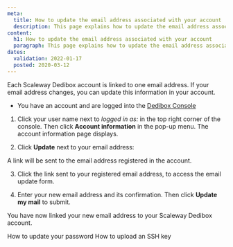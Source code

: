```yaml
---
meta:
  title: How to update the email address associated with your account
  description: This page explains how to update the email address associated with your account.
content:
  h1: How to update the email address associated with your account
  paragraph: This page explains how to update the email address associated with your account.
dates:
  validation: 2022-01-17
  posted: 2020-03-12
---
```


Each Scaleway Dedibox account is linked to one email address. If your email address changes, you can update this information in your account.

<Message type="requirement">

  - You have an account and are logged into the [Dedibox Console](https://console.online.net) 

</Message>

1. Click your user name next to _logged in as:_ in the top right corner of the console. Then click **Account information** in the pop-up menu. The account information page displays.

2. Click **Update** next to your email address:

  <Lightbox src="scaleway-dedibox-console-update-email.png" width="800" alt="" />

  A link will be sent to the email address registered in the account.

3. Click the link sent to your registered email address, to access the email update form.

4. Enter your new email address and its confirmation. Then click **Update my mail** to submit.

  <Lightbox
    src="scaleway-dedibox-console-confirm-new-email.png"
    width="800"
    alt=""
  />

You have now linked your new email address to your Scaleway Dedibox account.

<Navigation title="See Also">
  <PreviousButton to="/dedibox-console/my-account/how-to/update-password/">How to update your password</PreviousButton>
  <NextButton to="/dedibox-console/my-account/how-to/upload-an-ssh-key/">How to upload an SSH key</NextButton>
</Navigation>